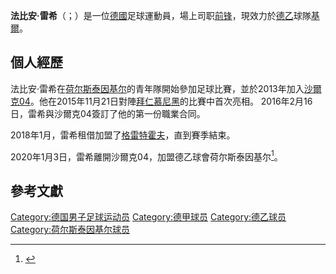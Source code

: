 {{expand|time=2015-11-26T14:00:42+00:00}}
{{noteTA|G1=football|G2=德甲
|1=zh-hans:雷泽;zh-hk:列斯;zh-tw:雷希;}}
{{Infobox football biography
| name                = 法比安·雷希<br />''Fabian Reese''
| image               = Fabian reese.jpg
| caption             = 
| fullname            = 
| nickname            = 
| birth_date          = {{birth date and age|1997|11|29}}
| birth_place         = {{GER}}[[基爾|基爾]]
| country             = {{GER}}
| height              = 1.87 m
| position            = [[前鋒_(足球)|前锋]]
| currentclub         = [[荷尔斯泰因基尔|基爾]]
| clubnumber          = 11
| youthyears1         = 2005-2013
| youthclubs1         = [[荷尔斯泰因基尔|荷尔斯泰因基尔]]
| youthyears2         = 2013-2016
| youthclubs2         = [[沙爾克04|沙爾克04]]
| years1              = 2015-2019
| clubs1              = [[沙爾克04|沙爾克04]]
| caps1               = 13
| goals1              = 0
| years2              = 2016-2019
| clubs2              = [[沙爾克04二隊|沙爾克04二隊]]
| caps2               = 17
| goals2              = 7
| years3              = 2017
| clubs3              = → [[卡尔斯鲁厄体育俱乐部|卡尔斯鲁厄]]
| caps3               = 10
| goals3              = 0
| years4              = 2018–2019
| clubs4              = → [[格雷特霍夫體育會|格雷特霍夫]]
| caps4               = 0
| goals4              = 0
| years5              = 2020-
| clubs5              = [[荷尔斯泰因基尔|基爾]]
| caps5               = 0
| goals5              = 0
| nationalyears1      = 2016
| nationalteam1       = [[德國19歲以下國家足球隊|德國U-19]]
| nationalcaps1       = 5
| nationalgoals1      = 0
| nationalyears2      = 2016-2017
| nationalteam2       = [[德國20歲以下國家足球隊|德國U-20]]
| nationalcaps2       = 10
| nationalgoals2      = 3
| medaltemplates      = 
| club-update         = 2020年1月3日
| nationalteam-update = 2017年5月31日
}}

'''法比安·雷希'''（{{lang-de|Fabian Reese}}；{{bd|1997年|11月29日}}）是一位[[德國|德國]]足球運動員，場上司职[[前鋒_(足球)|前锋]]，現效力於[[德乙|德乙]]球隊[[荷尔斯泰因基尔|基爾]]。

==個人經歷==
法比安·雷希在[[荷尔斯泰因基尔|荷尔斯泰因基尔]]的青年隊開始參加足球比賽，並於2013年加入[[沙爾克04|沙爾克04]]。他在2015年11月21日對陣[[拜仁慕尼黑|拜仁慕尼黑]]的比賽中首次亮相。 2016年2月16日，雷希與沙爾克04簽訂了他的第一份職業合同。

2018年1月，雷希租借加盟了[[格雷特霍夫體育會|格雷特霍夫]]，直到賽季結束。

2020年1月3日，雷希離開沙爾克04，加盟德乙球會荷尔斯泰因基尔<ref>{{Cite web |url=https://schalke04.de/en/team/fabian-reese-joins-holstein-kiel/ |title=Fabian Reese joins Holstein Kiel |access-date=2021-05-31 |archive-date=2021-06-03 |archive-url=https://web.archive.org/web/20210603125451/https://schalke04.de/en/team/fabian-reese-joins-holstein-kiel/ |dead-url=no }}</ref>。

==參考文獻==
{{reflist}}

{{荷尔斯泰因基尔球员名单}}

{{DEFAULTSORT: Reese, Fabian}}
[[Category:德国男子足球运动员|Category:德国男子足球运动员]]
[[Category:德甲球员|Category:德甲球员]]
[[Category:德乙球员|Category:德乙球员]]
[[Category:荷尔斯泰因基尔球员|Category:荷尔斯泰因基尔球员]]